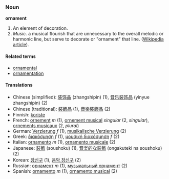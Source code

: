 ===Noun===
'''ornament'''

#An element of decoration.
#''Music.'' a musical flourish that are unnecessary to the overall melodic or harmonic line, but serve to decorate or "ornament" that line. ([[w:Ornament (music)|Wikipedia article]]).

====Related terms====
*[[ornamental]]
*[[ornamentation]]

====Translations====
*Chinese (simplified): [[装饰品]] (zhangshipin) (1), [[音乐装饰品]] (yinyue zhangshipin) (2) 
*Chinese (traditional): [[裝飾品]] (1), [[音樂裝飾品]] (2)
*Finnish: [[koriste]]
*French: [[ornement]] ''m'' (1), [[ornement musical]] ''singular'' (2, ''singular''), [[ornements musicaux]] (2, ''plural'')
*German: [[Verzierung]] ''f'' (1), [[musikalische Verzierung]] (2)
*Greek: [[διακόσμηση]] ''f'' (1), [[μουσική διακόσμηση]] ''f'' (2) 
*Italian: [[ornamento]] ''m'' (1), [[ornamento musicale]] (2)
*Japanese: [[装飾]] (soushoku) (1), [[音楽的な装飾]] (ongakuteki na soushoku) (2)
*Korean: [[장신구]] (1), [[음악 장신구]] (2)
*Russian: [[орнамент]] ''m'' (1), [[музыкальный орнамент]] (2) 
*Spanish: [[ornamento]] ''m'' (1), [[ornamento musical]] (2)
